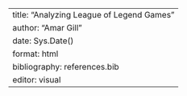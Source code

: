 ---
title: "Analyzing League of Legend Games"
author: "Amar Gill"
date: Sys.Date()
format: html
bibliography: references.bib
editor: visual
---